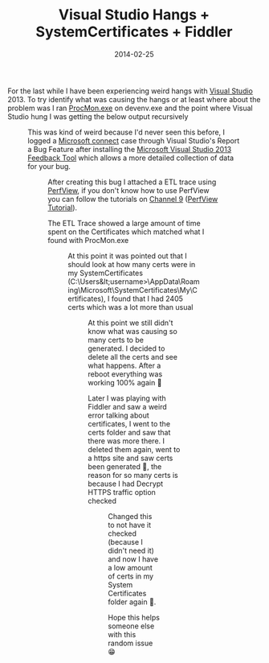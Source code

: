 ﻿---
title: 'Visual Studio Hangs + SystemCertificates + Fiddler'
date: 2014-02-25
tags: ['Visual Studio', 'Fiddler', 'System Certificates']
draft: false
summary: 'For the last while I have been experiencing weird hangs with Visual Studio 2013. To try identify what was causing the hangs or at least where about the problem was I ran ProcMon.exe on devenv.exe and the point where Visual Studio hung I was getting the below output recursively'
---


For the last while I have been experiencing weird hangs with [Visual Studio](http://www.visualstudio.com/) 2013. To try identify what was causing the hangs or at least where about the problem was I ran [ProcMon.exe](http://technet.microsoft.com/en-us/sysinternals/bb896645.aspx) on devenv.exe and the point where Visual Studio hung I was getting the below output recursively 
 
<Figure key="/static/images/404-image.png" src="/static/images/404-image.png" alt="Original image lost" width="200" height="200" caption="Original image lost..." />
 
This was kind of weird because I'd never seen this before, I logged a [Microsoft connect](https://connect.microsoft.com/) case through Visual Studio's Report a Bug Feature after installing the [Microsoft Visual Studio 2013 Feedback Tool](http://visualstudiogallery.msdn.microsoft.com/563d1003-f0ed-498f-8ef9-f8ee1aac39fe) which allows a more detailed collection of data for your bug.
 
<Figure key="/images/1767e00c5367439cb6a97704946a5cf4.png" src="/images/1767e00c5367439cb6a97704946a5cf4.png" alt="Visual Studio Feedback Tool window" width="0" height="0" caption="Visual Studio Feedback Tool" />
 
After creating this bug I attached a ETL trace using [PerfView](http://www.microsoft.com/en-us/download/details.aspx?id=28567), if you don't know how to use PerfView you can follow the tutorials on [Channel 9](http://channel9.msdn.com/) ([PerfView Tutorial](http://channel9.msdn.com/Series/PerfView-Tutorial)).
 
The ETL Trace showed a large amount of time spent on the Certificates which matched what I found with ProcMon.exe
 
<Figure key="/images/c200f41380044e699e806bdbb8c08b46.png" src="/images/c200f41380044e699e806bdbb8c08b46.png" alt="PerfView trace showing time spent on certificates" width="0" height="0" caption="PerfView Trace - Certificate Time" />
 
At this point it was pointed out that I should look at how many certs were in my SystemCertificates (C:\Users\&lt;username&gt;\AppData\Roaming\Microsoft\SystemCertificates\My\Certificates), I found that I had 2405 certs which was a lot more than usual
 
<Figure key="/static/images/404-image.png" src="/static/images/404-image.png" alt="Original image lost" width="200" height="200" caption="Original image lost..." />
 
At this point we still didn't know what was causing so many certs to be generated. I decided to delete all the certs and see what happens. After a reboot everything was working 100% again 🙂
 
Later I was playing with Fiddler and saw a weird error talking about certificates, I went to the certs folder and saw that there was more there. I deleted them again, went to a https site and saw certs been generated 🙂, the reason for so many certs is because I had Decrypt HTTPS traffic option checked
 
<Figure key="/static/images/404-image.png" src="/static/images/404-image.png" alt="Original image lost" width="200" height="200" caption="Original image lost..." />
 
Changed this to not have it checked (because I didn't need it) and now I have a low amount of certs in my System Certificates folder again 🙂.
 
Hope this helps someone else with this random issue 😁

